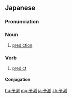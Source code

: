 {{also|預測|予測|豫測}}
==Japanese==
{{ja-kanjitab|よ|そく|yomi=on}}

===Pronunciation===
{{ja-pron|よそく|y=o}}

===Noun===
{{ja-noun|よそく|kyu=豫測}}

# [[prediction]]

===Verb===
{{ja-verb-suru|tr=trans|よそく}}

# [[predict]]

====Conjugation====
{{ja-suru|よそく}}

[[hu:予測]]
[[mg:予測]]
[[ja:予測]]
[[zh:予測]]